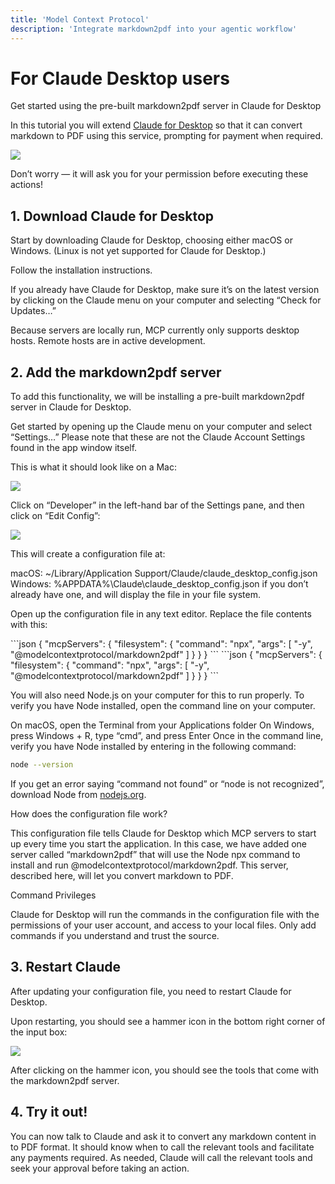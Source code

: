 ```yaml
---
title: 'Model Context Protocol'
description: 'Integrate markdown2pdf into your agentic workflow'
---
```


# For Claude Desktop users
Get started using the pre-built markdown2pdf server in Claude for Desktop

In this tutorial you will extend [Claude for Desktop](https://claude.ai/download) so that it can convert markdown to PDF using this service, prompting for payment when required.

<img src="/images/mcp-demo.png" />

Don’t worry — it will ask you for your permission before executing these actions!

## 1. Download Claude for Desktop

Start by downloading Claude for Desktop, choosing either macOS or Windows. (Linux is not yet supported for Claude for Desktop.)

Follow the installation instructions.

If you already have Claude for Desktop, make sure it’s on the latest version by clicking on the Claude menu on your computer and selecting “Check for Updates…”

<Accordion title="Why Claude for Desktop and not Claude.ai?">
Because servers are locally run, MCP currently only supports desktop hosts. Remote hosts are in active development.
</Accordion>

## 2. Add the markdown2pdf server

To add this functionality, we will be installing a pre-built markdown2pdf server in Claude for Desktop. 

Get started by opening up the Claude menu on your computer and select “Settings…” Please note that these are not the Claude Account Settings found in the app window itself.

This is what it should look like on a Mac:

<img  src="/images/quickstart-menu.png" />

Click on “Developer” in the left-hand bar of the Settings pane, and then click on “Edit Config”:

<img  src="/images/quickstart-developer.png" />

This will create a configuration file at:

macOS: ~/Library/Application Support/Claude/claude_desktop_config.json
Windows: %APPDATA%\Claude\claude_desktop_config.json
if you don’t already have one, and will display the file in your file system.

Open up the configuration file in any text editor. Replace the file contents with this:

<Tabs>
  <Tab title="MacOS/Linux">
    ```json
    {
      "mcpServers": {
        "filesystem": {
          "command": "npx",
          "args": [
            "-y",
            "@modelcontextprotocol/markdown2pdf"
          ]
        }
      }
    }
```
  </Tab>
  <Tab title="Windows">
    ```json
    {
      "mcpServers": {
        "filesystem": {
          "command": "npx",
          "args": [
            "-y",
            "@modelcontextprotocol/markdown2pdf"
          ]
        }
      }
    }
    ```
  </Tab>
</Tabs>

You will also need Node.js on your computer for this to run properly. To verify you have Node installed, open the command line on your computer.

On macOS, open the Terminal from your Applications folder
On Windows, press Windows + R, type “cmd”, and press Enter
Once in the command line, verify you have Node installed by entering in the following command:


```bash
node --version
```

If you get an error saying “command not found” or “node is not recognized”, download Node from [nodejs.org](https://nodejs.org).

<Tip>
  How does the configuration file work?<br />

  This configuration file tells Claude for Desktop which MCP servers to start up every time you start the application. In this case, we have added one server called “markdown2pdf” that will use the Node npx command to install and run @modelcontextprotocol/markdown2pdf. This server, described here, will let you convert markdown to PDF.
</Tip>

<Warning>
  Command Privileges<br />  

  Claude for Desktop will run the commands in the configuration file with the permissions of your user account, and access to your local files. Only add commands if you understand and trust the source.
</Warning>

## 3. Restart Claude

After updating your configuration file, you need to restart Claude for Desktop.

Upon restarting, you should see a hammer icon in the bottom right corner of the input box:

<img src="/images/quickstart-hammer.png"/>

After clicking on the hammer icon, you should see the tools that come with the markdown2pdf server.

## 4. Try it out!

You can now talk to Claude and ask it to convert any markdown content in to PDF format. It should know when to call the relevant tools and facilitate any payments required. As needed, Claude will call the relevant tools and seek your approval before taking an action.


